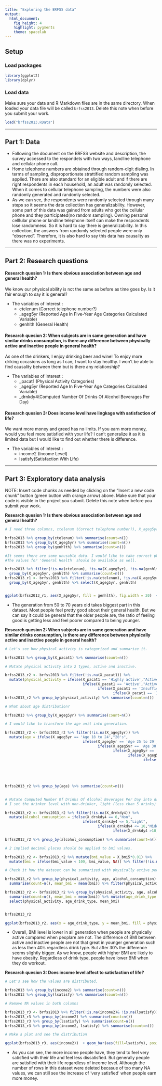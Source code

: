 ```yaml
---
title: "Exploring the BRFSS data"
output: 
  html_document: 
    fig_height: 4
    highlight: pygments
    theme: spacelab
---
```


## Setup

### Load packages

```r
library(ggplot2)
library(dplyr)
```

### Load data

Make sure your data and R Markdown files are in the same directory. When loaded
your data file will be called `brfss2013`. Delete this note when before you submit 
your work. 

```r
load("brfss2013.RData")
```



* * *

## Part 1: Data

- Following the document on the BRFSS website and description, the survey accessed to the respondets with two ways, landline telephone and cellular phone call. 
- Home telephone numbers are obtained through random-digit dialing. In terms of sampling, disproportionate strattified random sampling was applied. There are also standard for an eligible adult and if there are right respondents in each household, an adult was randomly selected. When it comes to cellular telephone sampling, the numbers were also randomly generated and randomly selected.
- As we can see, the respondents were randomly selected through many steps so it seems the data collection has generalizability. However, some part of this data was gained from adults who got the cellular phone and they participated(no random sampling). Owning personal celllular phone or landline telephone itself can make the respondents lose randomness. So it is hard to say there is generalizability. In this collection, the answers from randomly selected people were only "observed". Therefore, it is also hard to say this data has causality as there was no experiments.

* * *

## Part 2: Research questions

#### **Research quesion 1: Is there obvious association between age and general health?**
We know our physical ability is not the same as before as time goes by. Is it fair enough to say it is general?

- The variables of interest :
  - ctelenum (Correct telephone number?)
  - _ageg5yr (Reported Age In Five-Year Age Categories Calculated Variable)
  - genhlth (General Health)

#### **Research quesion 2: When subjects are in same generation and have similar drinks consumption, is there any difference between physically active and inactive people in general health? **
As one of the drinkers, I enjoy drinking beer and wine! To enjoy more driking occasions as long as I can, I want to stay healthy. I won't be able to find causality between them but is there any relationship? 

- The variables of interest :
  - _pacat1 (Physical Activity Categories)
  - _ageg5yr (Reported Age In Five-Year Age Categories Calculated Variable)
  - _drnkdy4(Computed Number Of Drinks Of Alcohol Beverages Per Day)

#### **Research quesion 3: Does income level have lingkage with satisfaction of life? **
We want more money and greed has no limits. If you earn more money, would you feel more satisfied with your life? I can't generalize it as it is limited data but I would like to find out whether there is difference.

- The variables of interest : 
  - income2 (Income Level)
  - lsatisfy(Satisfaction With Life)

* * *

## Part 3: Exploratory data analysis

NOTE: Insert code chunks as needed by clicking on the "Insert a new code chunk" 
button (green button with orange arrow) above. Make sure that your code is visible
in the project you submit. Delete this note when before you submit your work.

**Research quesion 1: Is there obvious association between age and general health? **

```r

# I need three columns, ctelenum (Correct telephone number?), X_ageg5yr (Reported Age In Five-Year Age Categories Calculated Variable), and genhlth (General Health).

brfss2013 %>% group_by(ctelenum) %>% summarise(count=n())
brfss2013 %>% group_by(X_ageg5yr) %>% summarise(count=n())
brfss2013 %>% group_by(genhlth) %>% summarise(count=n())

#It seems there are some unusable data. I would like to take correct phone number data and age over 18 years old. 
#The values for 'General Health' should be available as well.

brfss2013 %>% filter(!is.na(ctelenum), !is.na(X_ageg5yr), !is.na(genhlth)) %>% 
  group_by(X_ageg5yr, genhlth) %>% summarise(count=n())
brfss2013_r1 <- brfss2013 %>% filter(!is.na(ctelenum), !is.na(X_ageg5yr), !is.na(genhlth)) %>% 
  group_by(X_ageg5yr, genhlth) %>% select(X_ageg5yr, genhlth)



```

```r
ggplot(brfss2013_r1, aes(X_ageg5yr, fill = genhlth), fig.width = 20)  + geom_bar(position = "stack") + ggtitle("Barplot : Age and General health") + theme(axis.text.x = element_text(size= 6)) + aes(stringr::str_wrap(X_ageg5yr, 5)) + labs(y= "count", x = "Age", fill = "General Health")
```

- The generation from 50 to 70 years old takes biggest part in this dataset. Most people feel pretty good about their general health. But we can say it could be general that the older people are, the ratio of feeling good is getting less and feel poorer compared to being younger.

**Research quesion 2:  When subjects are in same generation and have similar drinks consumption, is there any difference between physically active and inactive people in general health?  **

```r

# Let's see how physical activity is categorized and summarize it.

brfss2013 %>% group_by(X_pacat1) %>% summarise(count=n())

# Mutate physical activity into 2 types, active and inactive.

brfss2013_r2 <- brfss2013 %>% filter(!is.na(X_pacat1)) %>% 
  mutate(physical_activity = ifelse(X_pacat1 == 'Highly active',"Active",
                                    ifelse(X_pacat1 == 'Active',"Active",
                                           ifelse(X_pacat1 == 'Insufficiently active',"Inactive",
                                                  ifelse(X_pacat1 == 'Inactive',"Inactive",'')))))
brfss2013_r2 %>% group_by(physical_activity) %>% summarise(count=n())

# What about age distribution?

brfss2013 %>% group_by(X_ageg5yr) %>% summarise(count=n())

# I would like to transform the age unit into generation.

brfss2013_r2 <- brfss2013_r2 %>% filter(!is.na(X_ageg5yr)) %>% 
  mutate(age = ifelse(X_ageg5yr == 'Age 18 to 24',"20's",
                                    ifelse(X_ageg5yr == 'Age 25 to 29',"20's",
                                           ifelse(X_ageg5yr == 'Age 30 to 34',"30's",
                                                  ifelse(X_ageg5yr == 'Age 35 to 39',"30's",
                                                         ifelse(X_ageg5yr == 'Age 40 to 44',"40's",
                                                                ifelse(X_ageg5yr == 'Age 45 to 49',"40's",
                                                                       ifelse(X_ageg5yr == 'Age 50 to 54',"50's",
                                                                              ifelse(X_ageg5yr == 'Age 55 to 59',"50's",
                                                                                     "60's or older")))))))))


brfss2013_r2 %>% group_by(age) %>% summarise(count=n())

                                                           
# Mutate Computed Number Of Drinks Of Alcohol Beverages Per Day into drinker level.
# I set the drinker level with non-drinker, light (less than 5 drinks) , middle (less than 10 drinks) and heavy drinker (more than 10).

brfss2013_r2 <- brfss2013_r2 %>% filter(!is.na(X_drnkdy4)) %>% 
  mutate(alcohol_consumption = ifelse(X_drnkdy4 == 0,"Non",
                                    ifelse(X_drnkdy4 <= 5,"Light",
                                           ifelse(X_drnkdy4 <= 10,"Middle",
                                                  ifelse(X_drnkdy4 >10,"Heavy",'')))))

brfss2013_r2 %>% group_by(alcohol_consumption) %>% summarise(count=n())

# 2 implied decimal places should be applied to bmi values.

brfss2013_r2 <- brfss2013_r2 %>% mutate(bmi_value = X_bmi5*0.01) %>%
  mutate(bmi = ifelse(bmi_value < 100, bmi_value, NA)) %>% filter(!is.na(bmi))

# Check it how the dataset can be summarized with physically active people.     

brfss2013_r2 %>% group_by(physical_activity, age, alcohol_consumption) %>%
  summarise(count=n(), mean_bmi = mean(bmi)) %>% filter(physical_activity == 'Active')

brfss2013_r2 <- brfss2013_r2 %>% group_by(physical_activity, age, alcohol_consumption) %>%
  summarise(count=n(), mean_bmi = mean(bmi)) %>% mutate(age_drink_type = paste(age,alcohol_consumption)) %>%
  select(physical_activity, age_drink_type, mean_bmi)


brfss2013_r2
```

```r

ggplot(brfss2013_r2, aes(x = age_drink_type, y = mean_bmi, fill = physical_activity)) + geom_bar(stat = 'identity', position = 'dodge',width = 0.8) + theme(axis.text.x = element_text(size= 6)) + aes(stringr::str_wrap(age_drink_type, 5)) + labs(x = 'age and drink type', y = 'mean BMI')


```

- Overall, BMI level is lower in all generation when people are physically active compared when peoplare are not. The difference of BMI between active and inactive people are not that great in younger generation such as less then 40's regardless drink type. But after 30's the difference seems slightly bigger. As we know, people with higher BMI are likely to have obesity. Regardless of drink type, people have lower BMI when they do workout.

**Research quesion 3:  Does income level affect to satisfaction of life?**

```r

# Let's see how the values are distributed.

brfss2013 %>% group_by(income2) %>% summarise(count=n())
brfss2013 %>% group_by(lsatisfy) %>% summarise(count=n())

# Remove NA values in both columns

brfss2013_r3 <- brfss2013 %>% filter(!is.na(income2)& !is.na(lsatisfy)) %>% select(income2, lsatisfy)
brfss2013_r3 %>% group_by(income2) %>% summarise(count=n())
brfss2013_r3 %>% group_by(lsatisfy) %>% summarise(count=n())
brfss2013_r3 %>% group_by(income2, lsatisfy) %>% summarise(count=n())

```

```r
# Make a plot and see the distribution

ggplot(brfss2013_r3, aes(income2))  + geom_bar(aes(fill=lsatisfy), position = 'dodge') + ggtitle("Barplot : Income level and Satisfactioin of life") + theme(axis.text.x = element_text(size= 7)) + aes(stringr::str_wrap(income2, 5)) + labs(y= "count", x = "Income", fill = "Satisfaction level")
```

- As you can see, the more income people have, they tend to feel very satisfied with their life and feel less dissatisfied. But generally people are satisfied with their life regardless of income level. Although the number of rows in this dataset were deleted becasue of too many NA values, we can still see the increase of 'very satisfied' when people earn more money.